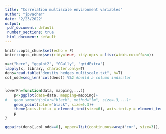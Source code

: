 ```yaml
---
title: "Correlation multiscale environment variables"
author: "jpvacher"
date: "2/23/2022"
output: 
 pdf_document: default
 number_sections: true
 html_document: default
---
```


```r
knitr::opts_chunk$set(echo = F)
knitr::opts_chunk$set(tidy=TRUE, tidy.opts = list(width.cutoff=80))
```

```r
x=c("here", "ggplot2", "GGally", "gridExtra")
lapply(x, library, character.only=T)
dens=read.table("density_hedges_multiscale.txt", h=T)
col_odd=seq_len(ncol(dens)) %%2 #build a column indicator


lowerFn=function(data, mapping,...){
	p<-ggplot(data=data, mapping=mapping)+
#	geom_smooth(color="black", method="lm", size=.3,...)+
	geom_point(color="black", size=0.3)+
	theme(axis.text.x = element_text(size=6), axis.text.y = element_text(size=6))
	p
}
```

```r
ggpairs(dens[,col_odd==0], upper=list(continuous=wrap("cor", size=3)), lower=list(continuous=wrap(lowerFn)), title="Multiscale correlations of density of hedges (m/ha) (n = 128)")
```


